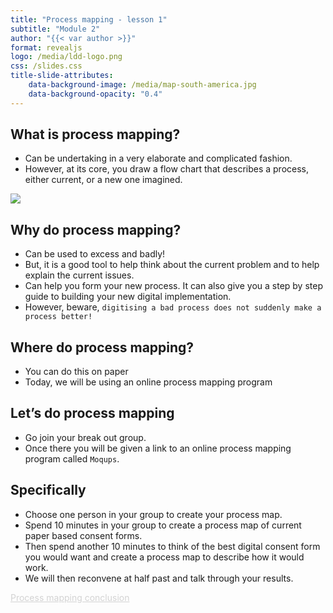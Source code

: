 ```yaml
---
title: "Process mapping - lesson 1"
subtitle: "Module 2"
author: "{{< var author >}}"
format: revealjs
logo: /media/ldd-logo.png
css: /slides.css
title-slide-attributes:
    data-background-image: /media/map-south-america.jpg
    data-background-opacity: "0.4"
---
```


## What is process mapping?

* Can be undertaking in a very elaborate and complicated fashion.
* However, at its core, you draw a flow chart that describes a process, either current, or a new one imagined.

![](/media/toothbrush-process-map.png){fig-align="center" width="max" height="max"}


## Why do process mapping?

* Can be used to excess and badly!
* But, it is a good tool to help think about the current problem and to help explain the current issues. 
* Can help you form your new process. It can also give you a step by step guide to building your new digital implementation.
* However, beware, `digitising a bad process does not suddenly make a process better!`


## Where do process mapping? {background-image="/media/fibre-optics.jpg" background-opacity="0.3"}

* You can do this on paper
* Today, we will be using an online process mapping program


## Let's do process mapping {background-image="/media/skier-in-mid-air.jpg" background-opacity="0.3"}

* Go join your break out group. 
* Once there you will be given a link to an online process mapping program called `Moqups`.


## Specifically

* Choose one person in your group to create your process map.
* Spend 10 minutes in your group to create a process map of current paper based consent forms.
* Then spend another 10 minutes to think of the best digital consent form you would want and create a process map to describe how it would work.
* We will then reconvene at half past and talk through your results.

```{=html}
<div class="bottom-right">
    <a href="https://letsdodigital.org/learn/learn-python/module-2/3-process-mapping-conclusion.html" style="color: lightgrey;">Process mapping conclusion</a>
</div>
```